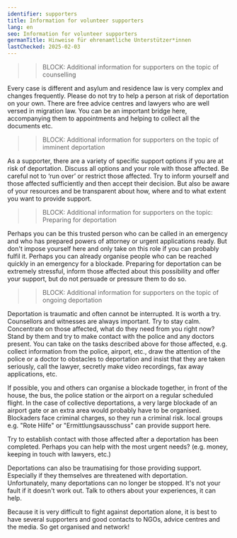 ```yaml
---
identifier: supporters
title: Information for volunteer supporters
lang: en
seo: Information for volunteer supporters
germanTitle: Hinweise für ehrenamtliche Unterstützer*innen
lastChecked: 2025-02-03
---
```


<AffectedKitLink/>

>> BLOCK: Additional information for supporters on the topic of counselling

Every case is different and asylum and residence law is very complex and changes frequently. Please do not try to help a person at risk of deportation on your own. There are free advice centres and lawyers who are well versed in migration law. You can be an important bridge here, accompanying them to appointments and helping to collect all the documents etc.

>> BLOCK: Additional information for supporters on the topic of imminent deportation

As a supporter, there are a variety of specific support options if you are at risk of deportation.
Discuss all options and your role with those affected. Be careful not to ‘run over’ or restrict those affected. Try to inform yourself and those affected sufficiently and then accept their decision.
But also be aware of your resources and be transparent about how, where and to what extent you want to provide support.

>> BLOCK: Additional information for supporters on the topic: Preparing for deportation

Perhaps you can be this trusted person who can be called in an emergency and who has prepared powers of attorney or urgent applications ready. But don't impose yourself here and only take on this role if you can probably fulfil it.  Perhaps you can already organise people who can be reached quickly in an emergency for a blockade. 
Preparing for deportation can be extremely stressful, inform those affected about this possibility and offer your support, but do not persuade or pressure them to do so.

>> BLOCK: Additional information for supporters on the topic of ongoing deportation

Deportation is traumatic and often cannot be interrupted. It is worth a try.
Counsellors and witnesses are always important. 
Try to stay calm.
Concentrate on those affected, what do they need from you right now? Stand by them and try to make contact with the police and any doctors present.
You can take on the tasks described above for those affected, e.g. collect information from the police, airport, etc., draw the attention of the police or a doctor to obstacles to deportation and insist that they are taken seriously, call the lawyer, secretly make video recordings, fax away applications, etc. 

If possible, you and others can organise a blockade together, in front of the house, the bus, the police station or the airport on a regular scheduled flight. In the case of collective deportations, a very large blockade of an airport gate or an extra area would probably have to be organised. Blockaders face criminal charges, so they run a criminal risk. 
local groups e.g. "Rote Hilfe" or "Ermittlungsausschuss" can provide support here.

Try to establish contact with those affected after a deportation has been completed. Perhaps you can help with the most urgent needs? (e.g. money, keeping in touch with lawyers, etc.)

Deportations can also be traumatising for those providing support. Especially if they themselves are threatened with deportation. Unfortunately, many deportations can no longer be stopped. It's not your fault if it doesn't work out. Talk to others about your experiences, it can help.

Because it is very difficult to fight against deportation alone, it is best to have several supporters and good contacts to NGOs, advice centres and the media. So get organised and network!
